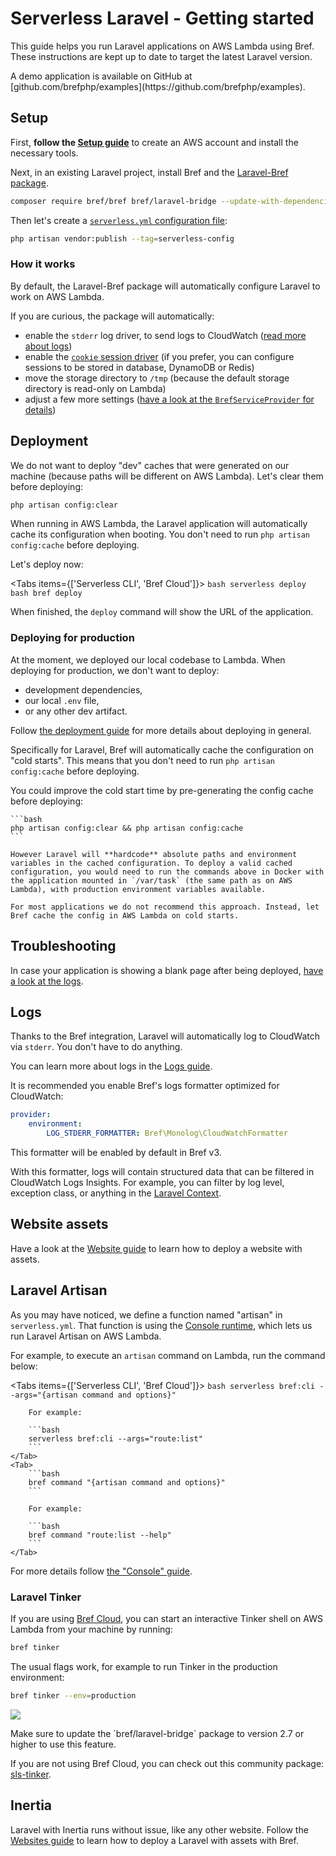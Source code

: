 
<NextSeo description="Run Laravel serverless on AWS Lambda using Bref." />

# Serverless Laravel - Getting started

This guide helps you run Laravel applications on AWS Lambda using Bref. These instructions are kept up to date to target the latest Laravel version.

<Callout>
    A demo application is available on GitHub at [github.com/brefphp/examples](https://github.com/brefphp/examples).
</Callout>

## Setup

First, **follow the [Setup guide](../setup.mdx)** to create an AWS account and install the necessary tools.

Next, in an existing Laravel project, install Bref and the [Laravel-Bref package](https://github.com/brefphp/laravel-bridge).

```bash
composer require bref/bref bref/laravel-bridge --update-with-dependencies
```

Then let's create a [`serverless.yml` configuration file](../environment/serverless-yml.mdx):

```bash
php artisan vendor:publish --tag=serverless-config
```

### How it works

By default, the Laravel-Bref package will automatically configure Laravel to work on AWS Lambda.

If you are curious, the package will automatically:

- enable the `stderr` log driver, to send logs to CloudWatch ([read more about logs](../environment/logs.md))
- enable the [`cookie` session driver](https://laravel.com/docs/session#configuration) (if you prefer, you can configure sessions to be stored in database, DynamoDB or Redis)
- move the storage directory to `/tmp` (because the default storage directory is read-only on Lambda)
- adjust a few more settings ([have a look at the `BrefServiceProvider` for details](https://github.com/brefphp/laravel-bridge/blob/master/src/BrefServiceProvider.php))

## Deployment

We do not want to deploy "dev" caches that were generated on our machine (because paths will be different on AWS Lambda). Let's clear them before deploying:

```bash
php artisan config:clear
```

When running in AWS Lambda, the Laravel application will automatically cache its configuration when booting. You don't need to run `php artisan config:cache` before deploying.

Let's deploy now:

<Tabs items={['Serverless CLI', 'Bref Cloud']}>
    <Tab>
        ```bash
        serverless deploy
        ```
    </Tab>
    <Tab>
        ```bash
        bref deploy
        ```
    </Tab>
</Tabs>

When finished, the `deploy` command will show the URL of the application.

### Deploying for production

At the moment, we deployed our local codebase to Lambda. When deploying for production, we don't want to deploy:

- development dependencies,
- our local `.env` file,
- or any other dev artifact.

Follow [the deployment guide](/docs/deploy.md#deploying-for-production) for more details about deploying in general.

Specifically for Laravel, Bref will automatically cache the configuration on "cold starts". This means that you don't need to run `php artisan config:cache` before deploying.

<Callout type="warning">
    You could improve the cold start time by pre-generating the config cache before deploying:

    ```bash
    php artisan config:clear && php artisan config:cache
    ```

    However Laravel will **hardcode** absolute paths and environment variables in the cached configuration. To deploy a valid cached configuration, you would need to run the commands above in Docker with the application mounted in `/var/task` (the same path as on AWS Lambda), with production environment variables available.

    For most applications we do not recommend this approach. Instead, let Bref cache the config in AWS Lambda on cold starts.
</Callout>

## Troubleshooting

In case your application is showing a blank page after being deployed, [have a look at the logs](../environment/logs.md).

## Logs

Thanks to the Bref integration, Laravel will automatically log to CloudWatch via `stderr`. You don't have to do anything.

You can learn more about logs in the [Logs guide](../environment/logs.md).

It is recommended you enable Bref's logs formatter optimized for CloudWatch:

```yaml filename="serverless.yml"
provider:
    environment:
        LOG_STDERR_FORMATTER: Bref\Monolog\CloudWatchFormatter
```

<Callout>
    This formatter will be enabled by default in Bref v3.
</Callout>

With this formatter, logs will contain structured data that can be filtered in CloudWatch Logs Insights. For example, you can filter by log level, exception class, or anything in the [Laravel Context](https://laravel.com/docs/12.x/context).

## Website assets

Have a look at the [Website guide](../use-cases/websites.mdx) to learn how to deploy a website with assets.

## Laravel Artisan

As you may have noticed, we define a function named "artisan" in `serverless.yml`. That function is using the [Console runtime](../runtimes/console.mdx), which lets us run Laravel Artisan on AWS Lambda.

For example, to execute an `artisan` command on Lambda, run the command below:

<Tabs items={['Serverless CLI', 'Bref Cloud']}>
    <Tab>
        ```bash
        serverless bref:cli --args="{artisan command and options}"
        ```

        For example:

        ```bash
        serverless bref:cli --args="route:list"
        ```
    </Tab>
    <Tab>
        ```bash
        bref command "{artisan command and options}"
        ```

        For example:

        ```bash
        bref command "route:list --help"
        ```
    </Tab>
</Tabs>

For more details follow [the "Console" guide](../runtimes/console.mdx).

### Laravel Tinker

If you are using [Bref Cloud](/cloud), you can start an interactive Tinker shell on AWS Lambda from your machine by running:

```bash
bref tinker
```

The usual flags work, for example to run Tinker in the production environment:

```bash
bref tinker --env=production
```

![](./tinker.png)

<Callout>
    Make sure to update the `bref/laravel-bridge` package to version 2.7 or higher to use this feature.
</Callout>

If you are not using Bref Cloud, you can check out this community package: [sls-tinker](https://github.com/datpmwork/sls-tinker).

## Inertia

Laravel with Inertia runs without issue, like any other website. Follow the [Websites guide](../use-cases/websites.mdx) to learn how to deploy a Laravel with assets with Bref.
